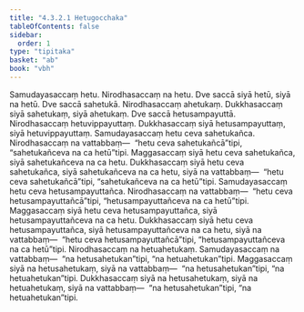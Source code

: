 ```yaml
---
title: "4.3.2.1 Hetugocchaka"
tableOfContents: false
sidebar:
  order: 1
type: "tipitaka"
basket: "ab"
book: "vbh"
---
```



<DynamicBreadcrumb />

<Division number="218" book="vbh" bookNo="30" page="121">

<Paragraph number="844" book="vbh">
Samudayasaccaṃ hetu. Nirodhasaccaṃ na hetu. Dve saccā siyā hetū, siyā na hetū. Dve saccā sahetukā. Nirodhasaccaṃ ahetukaṃ. Dukkhasaccaṃ siyā sahetukaṃ, siyā ahetukaṃ. Dve saccā hetusampayuttā. Nirodhasaccaṃ hetuvippayuttaṃ. Dukkhasaccaṃ siyā hetusampayuttaṃ, siyā hetuvippayuttaṃ. Samudayasaccaṃ hetu ceva sahetukañca. Nirodhasaccaṃ na vattabbaṃ—  “hetu ceva sahetukañcā”tipi, “sahetukañceva na ca hetū”tipi. Maggasaccaṃ siyā hetu ceva sahetukañca, siyā sahetukañceva na ca hetu. Dukkhasaccaṃ siyā hetu ceva sahetukañca, siyā sahetukañceva na ca hetu, siyā na vattabbaṃ—  “hetu ceva sahetukañcā”tipi, “sahetukañceva na ca hetū”tipi. Samudayasaccaṃ hetu ceva hetusampayuttañca. Nirodhasaccaṃ na vattabbaṃ—  “hetu ceva hetusampayuttañcā”tipi, “hetusampayuttañceva na ca hetū”tipi. Maggasaccaṃ siyā hetu ceva hetusampayuttañca, siyā hetusampayuttañceva na ca hetu. Dukkhasaccaṃ siyā hetu ceva hetusampayuttañca, siyā hetusampayuttañceva na ca hetu, siyā na vattabbaṃ—  “hetu ceva hetusampayuttañcā”tipi, “hetusampayuttañceva na ca hetū”tipi. Nirodhasaccaṃ na hetuahetukaṃ. Samudayasaccaṃ na vattabbaṃ—  “na hetusahetukan”tipi, “na hetuahetukan”tipi. Maggasaccaṃ siyā na hetusahetukaṃ, siyā na vattabbaṃ—  “na hetusahetukan”tipi, “na hetuahetukan”tipi. Dukkhasaccaṃ siyā na hetusahetukaṃ, siyā na hetuahetukaṃ, siyā na vattabbaṃ—  “na hetusahetukan”tipi, “na hetuahetukan”tipi.
</Paragraph>
</Division>